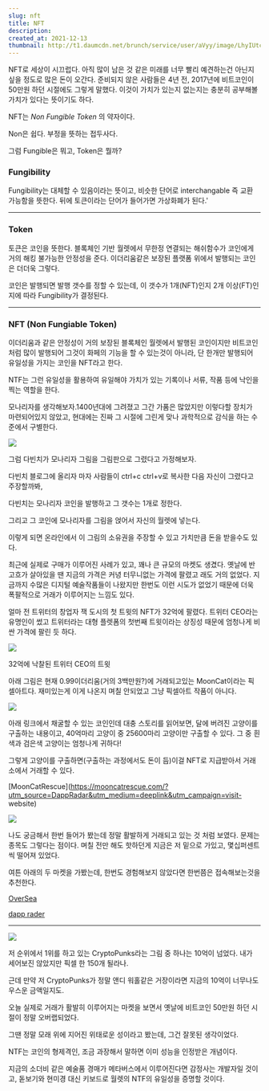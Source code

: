 ```yaml
---
slug: nft
title: NFT
description:
created_at: 2021-12-13
thumbnail: http://t1.daumcdn.net/brunch/service/user/aVyy/image/LhyIUtc5fcgwRFgUXjzPE5fS9I0.jpeg
---
```


NFT로 세상이 시끄럽다. 아직 많이 남은 것 같은 미래를 너무 빨리 예견하는건 아닌지 싶을 정도로 많은 돈이 오간다. 준비되지 않은
사람들은 4년 전, 2017년에 비트코인이 50만원 하던 시절에도 그렇게 말했다. 이것이 가치가 있는지 없는지는 충분히 공부해볼 가치가
있다는 뜻이기도 하다.

NFT는 _Non Fungible Token_ 의 약자이다.

Non은 쉽다. 부정을 뜻하는 접두사다.

그럼 Fungible은 뭐고, Token은 뭘까?

### **Fungibility**

Fungibility는 대체할 수 있음이라는 뜻이고, 비슷한 단어로 interchangable 즉 교환 가능함을 뜻한다. 뒤에 토큰이라는
단어가 들어가면 가상화폐가 된다.'

---

### **Token**

토큰은 코인을 뜻한다. 블록체인 기반 월렛에서 무한정 연결되는 해쉬함수가 코인에게 거의 해킹 불가능한 안정성을 준다. 이더리움같은 보장된
플랫폼 위에서 발행되는 코인은 더더욱 그렇다.

코인은 발행되면 발행 갯수를 정할 수 있는데, 이 갯수가 1개(NFT)인지 2개 이상(FT)인지에 따라 Fungibility가 결정된다.

---

### **NFT** (Non Fungiable Token)

이더리움과 같은 안정성이 거의 보장된 블록체인 월렛에서 발행된 코인이지만 비트코인처럼 많이 발행되어 그것이 화페의 기능을 할 수 있는것이
아니라, 단 한개만 발행되어 유일성을 가지는 코인을 NFT라고 한다.

NTF는 그런 유일성을 활용하여 유일해야 가치가 있는 기록이나 서류, 작품 등에 낙인을 찍는 역할을 한다.

모나리자를 생각해보자.1400년대에 그려졌고 그간 가품은 많았지만 이렇다할 장치가 마련되어있지 않았고, 현대에는 진짜 그 시절에 그린게 맞나
과학적으로 감식을 하는 수준에서 구별한다.

![](http://t1.daumcdn.net/brunch/service/user/aVyy/image/7f2JIc4QycWt1d7BponDTT4lz6M)

그럼 다빈치가 모나리자 그림을 그림판으로 그렸다고 가정해보자.

다빈치 블로그에 올리자 마자 사람들이 ctrl+c ctrl+v로 복사한 다음 자신이 그렸다고 주장할까봐,

다빈치는 모나리자 코인을 발행하고 그 갯수는 1개로 정한다.

그리고 그 코인에 모나리자를 그림을 얹어서 자신의 월렛에 넣는다.

이렇게 되면 온라인에서 이 그림의 소유권을 주장할 수 있고 가치만큼 돈을 받을수도 있다.

최근에 실제로 구매가 이루어진 사례가 있고, 꽤나 큰 규모의 마켓도 생겼다. 옛날에 반 고흐가 살아있을 땐 지금의 가격은 커녕 터무니없는
가격에 팔렸고 래도 거의 없었다. 지금까지 수많은 디지털 예술작품들이 나왔지만 한번도 이런 시도가 없었기 때문에 더욱 폭팔적으로 거래가
이루어지는 느낌도 있다.

얼마 전 트위터의 창업자 잭 도시의 첫 트윗의 NFT가 32억에 팔렸다. 트위터 CEO라는 유명인이 썼고 트위터라는 대형 플렛폼의 첫번째
트윗이라는 상징성 때문에 엄청나게 비싼 가격에 팔린 듯 하다.

![](http://t1.daumcdn.net/brunch/service/user/aVyy/image/JtbwDcOaAqxoOdFGBWiWhtgZTbw)

32억에 낙찰된 트위터 CEO의 트윗

아래 그림은 현재 0.99이더리움(거의 3백만원?)에 거래되고있는 MoonCat이라는 픽셀아트다. 재미있는게 이게 나온지 며칠 안되었고 그냥
픽셀아트 작품이 아니다.

![](http://t1.daumcdn.net/brunch/service/user/aVyy/image/mQOvN13OfEVR-7H6t-vRsE3NLzQ)

아래 링크에서 채굴할 수 있는 코인인데 대충 스토리를 읽어보면, 달에 버려진 고양이를 구출하는 내용이고, 40억마리 고양이 중 25600마리
고양이만 구출할 수 있다. 그 중 흰색과 검은색 고양이는 엄청나게 귀하다!

그렇게 고양이를 구출하면(구출하는 과정에서도 돈이 듬)이걸 NFT로 지급받아서 거래소에서 거래할 수 있다.

[MoonCatRescue](https://mooncatrescue.com/?utm_source=DappRadar&utm_medium=deeplink&utm_campaign=visit-
website)

![](http://t1.daumcdn.net/brunch/service/user/aVyy/image/X6OejCXEuPpVFcp6dJEFSIp-m2M)

나도 궁금해서 한번 들어가 봤는데 정말 활발하게 거래되고 있는 것 처럼 보였다. 문제는 종목도 그렇다는 점이다. 며칠 전만 해도 핫하던게
지금은 저 밑으로 가있고, 몇십퍼센트씩 떨어져 있었다.

여튼 아래의 두 마켓을 가봤는데, 한번도 경험해보지 않았다면 한번쯤은 접속해보는것을 추천한다.

[OverSea](https://opensea.io/)

[dapp rader](https://dthumb-phinf.pstatic.net/?src=%22https%3A%2F%2Fdappradar.com%2Fassets%2Fshare-images%2Ftop-blockchain-dapps.jpg%22&type=ff500_300)

---

![](http://t1.daumcdn.net/brunch/service/user/aVyy/image/llU7dJ-S83xehlMNwn2GvmmS2H8)

저 순위에서 1위를 하고 있는 CryptoPunks라는 그림 중 하나는 10억이 넘었다. 내가 세어보진 않았지만 픽셀 한 150개 될라나.

근데 만약 저 CryptoPunks가 정말 앤디 워홀같은 거장이라면 지금의 10억이 너무나도 우스운 금액일지도.

오늘 실제로 거래가 활발히 이루어지는 마켓을 보면서 옛날에 비트코인 50만원 하던 시절이 정말 오버랩되었다.

그땐 정말 모래 위에 지어진 위태로운 성이라고 봤는데, 그건 잘못된 생각이었다.

NTF는 코인의 형제격인, 조금 과장해서 말하면 이미 성능을 인정받은 개념이다.

지금의 소더비 같은 예술품 경매가 메타버스에서 이루어진다면 감정사는 개발자일 것이고, 돋보기와 현미경 대신 키보드로 월렛의 NTF의 유일성을
증명할 것이다.
